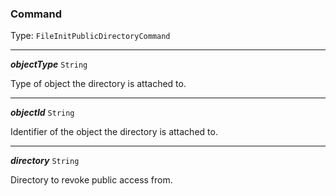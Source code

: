 


### Command

Type: `FileInitPublicDirectoryCommand`

---

***objectType*** `String`

Type of object the directory is attached to.



---

***objectId*** `String`

Identifier of the object the directory is attached to.



---

***directory*** `String`

Directory to revoke public access from.


